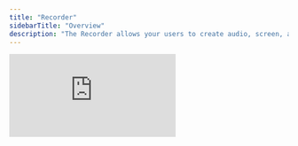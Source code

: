 ```yaml
---
title: "Recorder"
sidebarTitle: "Overview"
description: "The Recorder allows your users to create audio, screen, and video recordings all with the click of a button."
---
```


<Tabs>
  <Tab title="Recorder">
    <iframe
      src="https://snippyly-demo-html-dev.web.app/landing-page-demo.html?feature=recorder"
      allow="camera; microphone"
      scrolling="no"
      frameborder="0"
      class="w-full"
    ></iframe>
  </Tab>
  
</Tabs>
